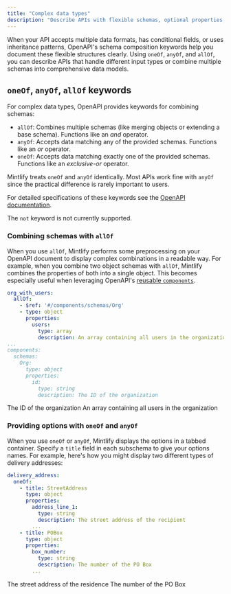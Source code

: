 ```yaml
---
title: "Complex data types"
description: "Describe APIs with flexible schemas, optional properties, and multiple data formats using `oneOf`, `anyOf`, and `allOf` keywords"
---
```


When your API accepts multiple data formats, has conditional fields, or uses inheritance patterns, OpenAPI's schema composition keywords help you document these flexible structures clearly. Using `oneOf`, `anyOf`, and `allOf`, you can describe APIs that handle different input types or combine multiple schemas into comprehensive data models.

## `oneOf`, `anyOf`, `allOf` keywords

For complex data types, OpenAPI provides keywords for combining schemas:

- `allOf`: Combines multiple schemas (like merging objects or extending a base schema). Functions like an *and* operator. 
- `anyOf`: Accepts data matching any of the provided schemas. Functions like an *or* operator.
- `oneOf`: Accepts data matching exactly one of the provided schemas. Functions like an *exclusive-or* operator.

<Warning>Mintlify treats `oneOf` and `anyOf` identically. Most APIs work fine with `anyOf` since the practical difference is rarely important to users.</Warning>

For detailed specifications of these keywords see the [OpenAPI documentation](https://swagger.io/docs/specification/data-models/oneof-anyof-allof-not/).

<Info>The `not` keyword is not currently supported.</Info>

### Combining schemas with `allOf`

When you use `allOf`, Mintlify performs some preprocessing on your OpenAPI document to display complex combinations in a readable way. For example, when you combine two object schemas with `allOf`, Mintlify combines the properties of both into a single object. This becomes especially useful when leveraging OpenAPI's [reusable `components`](https://swagger.io/docs/specification/components/).

```yaml
org_with_users:
  allOf:
    - $ref: '#/components/schemas/Org'
    - type: object
      properties:
        users:
          type: array
          description: An array containing all users in the organization
...
components:
  schemas:
    Org:
      type: object
      properties:
        id:
          type: string
          description: The ID of the organization
```

<ParamField body="org_with_users" type="object">
  <Expandable>
    <ParamField body="id" type="string">
      The ID of the organization
    </ParamField>
    <ParamField body="users" type="object[]">
      An array containing all users in the organization
    </ParamField>
  </Expandable>
</ParamField>

### Providing options with `oneOf` and `anyOf`

When you use `oneOf` or `anyOf`, Mintlify displays the options in a tabbed container. Specify a `title` field in each subschema to give your options names. For example, here's how you might display two different types of delivery addresses:

```yaml
delivery_address:
  oneOf:
    - title: StreetAddress
      type: object
      properties:
        address_line_1:
          type: string
          description: The street address of the recipient
        ...
    - title: POBox
      type: object
      properties:
        box_number:
          type: string
          description: The number of the PO Box
        ...
```

<ParamField body="delivery_address" type="object">
  <div className="mt-4 rounded-xl border border-gray-100 px-4 pb-4 pt-2 dark:border-white/10">
    <Tabs>
      <Tab title="StreetAddress">
        <ParamField body="address_line_1" type="string">
          The street address of the residence
        </ParamField>
      </Tab>
      <Tab title="POBox">
        <ParamField body="box_number" type="string">
          The number of the PO Box
        </ParamField>
      </Tab>
    </Tabs>
  </div>
</ParamField>
